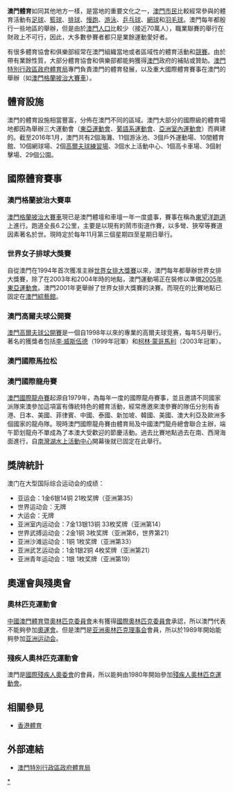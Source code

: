 {{otheruses|other=一條以「澳門體育」為名的電視頻道|澳門體育頻道}}
{{澳門文化}}
'''澳門體育'''如同其他地方一樣，是當地的重要文化之一，[[澳門市民|澳門市民]]比較經常參與的體育活動有[[足球|足球]]、[[籃球|籃球]]、[[排球|排球]]、[[慢跑|慢跑]]、[[游泳|游泳]]、[[乒乓球|乒乓球]]、[[網球|網球]]和[[羽毛球|羽毛球]]。澳門每年都殷行一些地區的舉辦，但是由於[[澳門人口|澳門人口]]比較少（接近70萬人），職業聯賽的舉行在財政上不可行，因此，大多數參賽者都只是業餘運動愛好者。

有很多體育協會和俱樂部經常在澳門組織當地或者區域性的體育活動和[[競賽|競賽]]。由於帶有業餘性質，大部分體育協會和俱樂部都能夠獲得[[澳門|澳門]]政府的補貼或贊助。[[澳門特別行政區政府體育局|澳門特別行政區政府體育局]]專門負責澳門的體育發展，以及重大國際體育賽事在澳門的舉辦（如[[澳門格蘭披治大賽車|澳門格蘭披治大賽車]]）。

==體育設施==
澳門的體育設施相當豐富，分佈在澳門不同的區域。澳門大部分的國際級的體育場地都因為舉辦三大運動會（[[第四屆東亞運動會|東亞運動會]]、[[第一屆葡語系運動會|葡語系運動會]]、[[第二屆亞洲室內運動會|亞洲室內運動會]]）而興建的。截至2016年1月，澳門共有2個海灘、11個游泳池、3個戶外運動場、10間體育館、10個網球場、2個[[高爾夫球練習場|高爾夫球練習場]]、3個水上活動中心、1個高卡車場、3個射擊場、29個公園。

==國際體育賽事==
===澳門格蘭披治大賽車===
[[澳門格蘭披治大賽車|澳門格蘭披治大賽車]]現已是澳門體壇和車壇一年一度盛事，賽事在稱為[[東望洋跑道|東望洋跑道]]上進行。跑道全長6.2公里，主要是以現有的鬧市街道作賽，以多彎、狹窄等賽道因素著名於世。現時定於每年11月第三個星期四至星期日舉行。

===世界女子排球大獎賽===
自從澳門在1994年首次獲准主辦[[世界女排大獎賽|世界女排大獎賽]]以來，澳門每年都舉辦世界女排大獎賽，除了在2003年和2004年時的地點，澳門運動場正在裝修以準備[[2005年東亞運動會|2005年東亞運動會]]。澳門2001年更舉辦了世界女排大獎賽的決賽。而現在的比賽地點已固定在[[澳門綜藝館|澳門綜藝館]]。

===澳門高爾夫球公開賽===
[[澳門高爾夫球公開賽|澳門高爾夫球公開賽]]是一個自1998年以來的專業的高爾夫球竞赛，每年5月舉行。著名的獲獎者包括[[李·威斯伍德|李·威斯伍德]]（1999年冠軍）和[[柯林·蒙哥馬利|柯林·蒙哥馬利]]（2003年冠軍）。

===澳門國際馬拉松===

===澳門國際龍舟賽===
[[澳門國際龍舟賽|澳門國際龍舟賽]]起源自1979年，為每年一度的國際龍舟賽事，並且邀請不同國家派隊來澳參加這項富有傳統特色的體育活動，經常應邀來澳參賽的隊伍分別有香港、日本、美國、菲律賓、中國、泰國、新加坡、韓國、美國、澳大利亞及歐洲多個國家的龍舟隊。現時澳門國際龍舟賽由體育局及中國澳門龍舟總會聯合主辦，端午節划龍舟不單成為了本澳大受歡迎的節慶活動。過去比賽地點過去在南、西灣海面進行，自[[南灣湖水上活動中心|南灣湖水上活動中心]]開幕後就已固定在此舉行。

==獎牌統計==
澳门在大型国际综合运动会的成绩：
*亚运会：1金6银14铜 21枚奖牌（亚洲第35）
*世界运动会：无牌
*大运会：无牌
*亚洲室内运动会：7金13银13铜 33枚奖牌（亚洲第14）
*世界武搏运动会：2金1铜 3枚奖牌（亚洲第6，世界第21）
*亚洲沙滩运动会：1铜 1枚奖牌（亚洲第33）
*亚洲武艺运动会：1金1银2铜 4枚奖牌（亚洲第21）
*亚洲青年运动会：1银 1枚奖牌（亚洲第19）

==奧運會與殘奧會==
===奧林匹克運動會===
[[中國澳門體育暨奧林匹克委員會|中國澳門體育暨奧林匹克委員會]]未有獲得[[國際奧林匹克委員會|國際奧林匹克委員會]]承認，所以澳門代表不能夠參加[[奧運會|奧運會]]。但是澳門是[[亚洲奥林匹克理事会|亚洲奥林匹克理事会]]會員，所以於1989年開始能夠參加[[亚洲运动会|亚洲运动会]]。

===殘疾人奧林匹克運動會===
澳門是[[國際殘疾人奧委會|國際殘疾人奧委會]]的會員，所以能夠由1980年開始參加[[殘疾人奧林匹克運動會|殘疾人奧林匹克運動會]]。

== 相關參見 ==
*[[香港體育|香港體育]]

==外部連結==
*[http://www.sport.gov.mo 澳門特別行政區政府體育局] {{Wayback|url=http://www.sport.gov.mo/web/cn/index.php |date=20070601184852 }}

{{亚洲题目|体育}}
{{Macau topics}}


[[Category:澳門體育|*]]